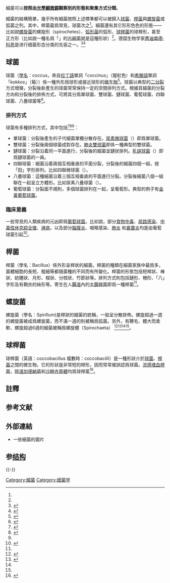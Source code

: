 細菌可以'''按照由[[光學顯微鏡|光學顯微鏡]]觀察到的形態和聚集方式分類'''。

細菌的結構簡單，幾乎所有細菌按照上述標準都可以被歸入[[球菌|球菌]]、[[桿菌|桿菌]]與[[螺旋菌|螺旋菌]]或弧菌{{efn|1=螺旋不滿一圈的螺旋菌被稱爲「弧菌」}}之列。其中，桿菌最爲常見，球菌次之<ref name=A1/>。細菌還有其它形形色色的形態——比如說[[螺旋菌|螺旋菌]]的螺旋形（spirochetes）、[[弧形菌|弧形菌]]的弧形、[[球桿菌|球桿菌]]的球桿形，甚至正方形（比如說一種名爲「''{{link-en|Haloquadratum|Haloquadratum}}''」的[[古細菌|古細菌]]就是這種形狀）<ref name="岑沛霖"/>。德国生物学家[[费迪南德·科恩|费迪南德·科恩]]是进行细菌形态分类的先驱之一。<ref name=":0">{{Cite journal|title=The roots of microbiology and the influence of Ferdinand Cohn on microbiology of the 19th century|url=https://academic.oup.com/femsre/article/24/3/225/561657|last=Drews|first=Gerhart|date=2000-07-01|journal=FEMS Microbiology Reviews|issue=3|doi=10.1111/j.1574-6976.2000.tb00540.x|volume=24|pages=225–249|language=en|issn=0168-6445|access-date=2021-02-11|archive-date=2017-12-27|archive-url=https://web.archive.org/web/20171227140946/https://academic.oup.com/femsre/article/24/3/225/561657|dead-url=no}}</ref><ref name=":12">{{Cite web|title=24th January - 189th Birthday of Ferdinand Cohn a founder of modern microbiology|url=https://npjbiofilmscommunity.nature.com/posts/14594-24th-january-189th-birthday-of-ferdinand-cohn-a-founder-of-modern-microbiology|accessdate=2021-02-10|author=Ben Libberton|date=2017-01-23|last=|first=|format=|work=|publisher=Biofilms and Microbiomes Community|language=en|archive-date=2021-01-18|archive-url=https://web.archive.org/web/20210118231324/https://npjbiofilmscommunity.nature.com/posts/14594-24th-january-189th-birthday-of-ferdinand-cohn-a-founder-of-modern-microbiology|dead-url=no}}</ref>

==球菌==
{{main|球菌}}
球菌（[[學名|學名]]：coccus，來自[[拉丁語|拉丁語]]單詞「''coccinus''」（猩紅色）和[[希臘語|希臘語]]單詞「''kokkos''」（莓））係一種外形爲球形或接近球形的[[微生物|微生物]]<ref name=Brock>{{cite book | author = Madigan M; Martinko J (editors). | title = Brock Biology of Microorganisms | edition = 11th | publisher = Prentice Hall | year = 2005 | isbn = 0-13-144329-1 }}</ref>。球菌以典型的[[二分裂|二分裂]]方式增殖，分裂後新產生的球菌常常保持一定的空間排列方式。根據其細菌的分裂方向和分裂後的排佈方式，可將其分爲單球菌、雙球菌、鏈球菌、葡萄球菌、四聯球菌、八疊球菌等<ref name="岑沛霖">{{cite book|title=《工业微生物学》|author=岑沛霖，蔡谨|publisher=化学工业出版社|ISBN=9787502526436|section=第二章：微生物的形态与分类}}</ref>。

===排列方式===
球菌有多種排列方式，其中包括<ref name=Baron>{{cite book | author = Salton  MRJ, Kim KS | title = Structure. ''In:'' Baron's Medical Microbiology ''(Baron S ''et al.'', eds.)| edition = 4th | publisher = Univ of Texas Medical Branch | year = 1996 | id = [http://www.ncbi.nlm.nih.gov/books/bv.fcgi?rid=mmed.section.280 (via NCBI Bookshelf)] ISBN 0-9631172-1-1 }}</ref><ref name=A1>{{cite web|url=http://www.bdxx.net/kx/kexue-2/co6-1/6102/01/003.htm|title=第二章  微生物的形态和构造|language=zh-hans|accessdate=2014-11-09|deadurl=yes|archiveurl=https://archive.is/20141109053207/http://www.bdxx.net/kx/kexue-2/co6-1/6102/01/003.htm|archivedate=2014-11-09}}</ref><ref name="岑沛霖"/>：
*單球菌：分裂後產生的子代細菌單獨分散存在。[[尿素微球菌|尿素微球菌]]（''{{link-en|Micrococcus ureae|Micrococcus ureae}}''）即爲單球菌。
*雙球菌：分裂後兩個球菌成對存在。[[肺炎雙球菌|肺炎雙球菌]]即係一種典型的雙球菌。
*鏈球菌：分裂沿着同一平面進行，分裂後的細菌呈鏈狀排列。[[乳链球菌|乳链球菌]]（''{{link-en|Streptococcus lactis|Streptococcus lactis}}''）即爲鏈球菌的一員。
*四聯球菌：細菌沿着兩個互相垂直的平面分裂，分裂後的細菌四個一組，按「田」字形排列。比如四聯微球菌（''{{link-en|Micrococcus tetragenus|Micrococcus tetragenus}}''）。
*八疊球菌：這種細菌沿着三個互相垂直的平面進行分裂。分裂後細菌八個一組聯在一起呈立方體形。比如尿素八叠球菌（''{{link-en|Sarcina ureae|Sarcina ureae}}''）。
*葡萄球菌：分裂面不規則，多個球菌排列在一起，呈葡萄形。典型的例子有[[金黃葡萄球菌|金黃葡萄球菌]]。

===臨床意義===
一些常見的人類疾病的元凶即爲[[葡萄球菌|葡萄球菌]]。比如說，部分[[食物中毒|食物中毒]]、[[尿路感染|尿路感染]]、[[中毒性休克綜合徵|中毒性休克綜合徵]]、[[淋病|淋病]]，以及部分[[腦膜炎|腦膜炎]]、咽喉感染、[[肺炎|肺炎]] 和[[鼻竇炎|鼻竇炎]]均是由葡萄球菌引起<ref name=Sherris>{{cite book | author = Ryan KJ; Ray CG (editors) | title = Sherris Medical Microbiology | edition = 4th | publisher = McGraw Hill | year = 2004 | isbn = 0-8385-8529-9 }}</ref>。

==桿菌==
{{main|桿菌}}
桿菌（學名：Bacillus）係外形呈桿狀的細菌。桿菌的種類在細菌家族中最爲多，菌體細胞的長短、粗細等都隨菌種的不同而有所變化。桿菌的形態包括短桿狀、棒狀、紡錘狀、月形、梭狀、分枝狀、竹節狀等。排列方式則包括鏈形、柵形、「八」字形及有鞘衣的絲形等。寄生在人[[腸道|腸道]]內的[[大腸桿菌|大腸桿菌]]即爲一種桿菌<ref name="岑沛霖"/>。

==螺旋菌==
{{main|螺旋菌}}
螺旋菌（學名：Spirillum)是桿狀的細菌的統稱，一般呈分散排佈。螺旋超過一週的螺旋菌被成爲螺旋菌，而不滿一週的則被稱爲弧菌。另外，有鞭毛、體大而柔軟、螺旋超過6週的細菌被稱爲螺旋體（Spirochaeta） <ref>{{cite book |last=Csuros |first=Maria |first=Csaba |date=1999 |title=Microbiological Examination of Water and Wastewater |url= |location=Boca Raton, Florida |publisher=CRC Press |pages=16-17 |isbn=9781566701792 |accessdate= }}</ref><ref>{{cite journal |last=Young |first=Kevin D. |date=September 2006 |title=The Selective Value of Bacterial Shape |url=https://archive.org/details/sim_microbiology-and-molecular-biology-reviews_2006-09_70_3/page/660 |journal=Microbiology and Molecular Biology Reviews |volume=70 |issue=3 |pages=660-703 |doi=10.1128/MMBR.00001-06 |pmid=16959965 |accessdate=5 November 2014}}</ref><ref name="岑沛霖"/><ref name=A1/>。

==球桿菌==
{{main|球桿菌}}
球桿菌（英語：coccobacillus 複數時：coccobacilli）是一種形狀介於[[球菌|球菌]]、[[桿菌|桿菌]]之間的微生物。它的形狀是非常短的桿形，因而常常被誤認爲球菌。[[流感嗜血桿菌|流感嗜血桿菌]]，[[陰道加德納菌|陰道加德納菌]]和[[沙眼衣原體|沙眼衣原體]]均爲球桿菌<ref name="urlDorlands Medical Dictionary:coccobacillus">{{cite web |url=http://www.mercksource.com/pp/us/cns/cns_hl_dorlands_split.jsp?pg=/ppdocs/us/common/dorlands/dorland/two/000022330.htm |title=Dorlands Medical Dictionary:coccobacillus |work= |accessdate= |archive-date=2013-04-21 |archive-url=https://www.webcitation.org/6G2mjkAB7?url=http://www.merckengage.com/common/ms_transition.aspx?WT.mc_id=MESOURCE |dead-url=no }}</ref>。

== 註釋 ==
{{notelist|iger=}}

== 参考文献 ==
== 外部連結 ==
* 一些細菌的圖片

== 参[[细菌结构|结构]]==
{{-}}
[[Category:細菌|Category:細菌]]
[[Category:细菌学|Category:细菌学]]